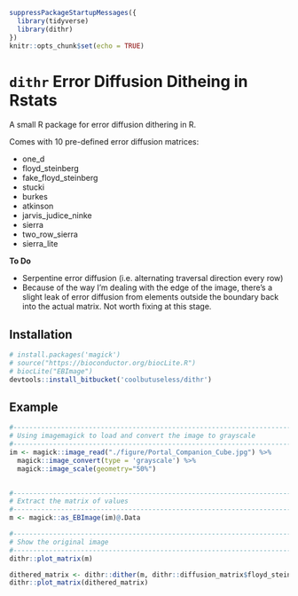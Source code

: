 

```{r setup, include=FALSE}
suppressPackageStartupMessages({
  library(tidyverse)
  library(dithr)
})
knitr::opts_chunk$set(echo = TRUE)
```


`dithr` Error Diffusion Ditheing in Rstats
==============================================================================

A small R package for error diffusion dithering in R.  

Comes with 10 pre-defined error diffusion matrices:

* one_d 
* floyd_steinberg 
* fake_floyd_steinberg 
* stucki 
* burkes 
* atkinson 
* jarvis_judice_ninke 
* sierra 
* two_row_sierra 
* sierra_lite


**To Do**

* Serpentine error diffusion (i.e. alternating traversal direction every row)
* Because of the way I'm dealing with the edge of the image, there's a slight leak of error diffusion from elements outside the boundary back into the actual matrix.
  Not worth fixing at this stage.


Installation
------------------------------------------------------------------------------

```{r eval=FALSE}
# install.packages('magick')
# source("https://bioconductor.org/biocLite.R")
# biocLite("EBImage")
devtools::install_bitbucket('coolbutuseless/dithr')
```


Example
------------------------------------------------------------------------------

```{r}
#-----------------------------------------------------------------------------
# Using imagemagick to load and convert the image to grayscale
#-----------------------------------------------------------------------------
im <- magick::image_read("./figure/Portal_Companion_Cube.jpg") %>%
  magick::image_convert(type = 'grayscale') %>% 
  magick::image_scale(geometry="50%")
  

#-----------------------------------------------------------------------------
# Extract the matrix of values
#-----------------------------------------------------------------------------
m <- magick::as_EBImage(im)@.Data

#-----------------------------------------------------------------------------
# Show the original image
#-----------------------------------------------------------------------------
dithr::plot_matrix(m)
```


```{r}
dithered_matrix <- dithr::dither(m, dithr::diffusion_matrix$floyd_steinberg)
dithr::plot_matrix(dithered_matrix)
```

